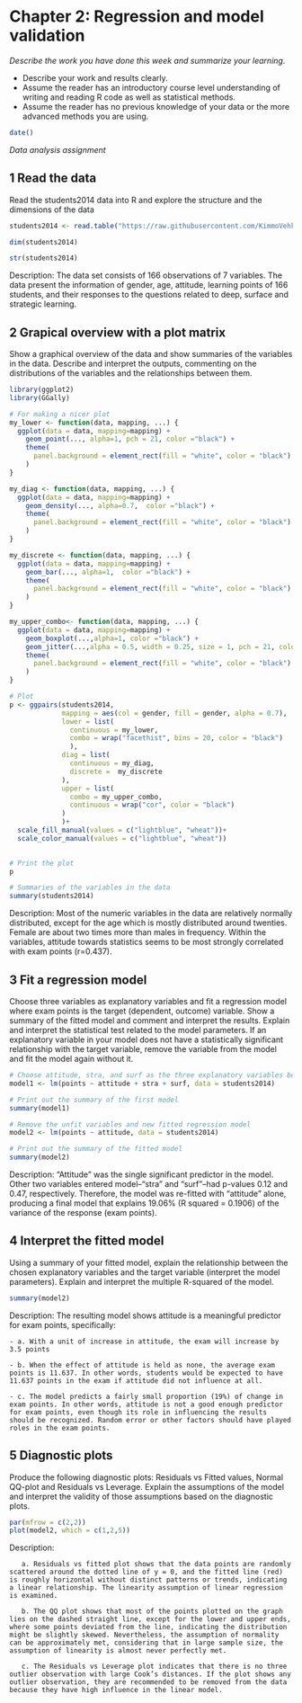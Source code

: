 # Chapter 2: Regression and model validation

*Describe the work you have done this week and summarize your learning.*

- Describe your work and results clearly. 
- Assume the reader has an introductory course level understanding of writing and reading R code as well as statistical methods.
- Assume the reader has no previous knowledge of your data or the more advanced methods you are using.

```r
date()
```

*Data analysis assignment*

## 1 Read the data
Read the students2014 data into R and explore the structure and the dimensions of the data

```r
students2014 <- read.table("https://raw.githubusercontent.com/KimmoVehkalahti/Helsinki-Open-Data-Science/master/datasets/learning2014.txt", sep=",", header=TRUE)

dim(students2014)

str(students2014)
```
Description: The data set consists of 166 observations of 7 variables. The data present the information of gender, age, attitude, learning points of 166 students, and their responses to the questions related to deep, surface and strategic learning.

## 2 Grapical overview with a plot matrix
Show a graphical overview of the data and show summaries of the variables in the data. Describe and interpret the outputs, commenting on the distributions of the variables and the relationships between them.

```r
library(ggplot2)
library(GGally)

# For making a nicer plot
my_lower <- function(data, mapping, ...) {
  ggplot(data = data, mapping=mapping) +
    geom_point(..., alpha=1, pch = 21, color ="black") +
    theme(
      panel.background = element_rect(fill = "white", color = "black")
    )
}

my_diag <- function(data, mapping, ...) {
  ggplot(data = data, mapping=mapping) +
    geom_density(..., alpha=0.7,  color ="black") +
    theme(
      panel.background = element_rect(fill = "white", color = "black")
    )
}

my_discrete <- function(data, mapping, ...) {
  ggplot(data = data, mapping=mapping) +
    geom_bar(..., alpha=1,  color ="black") +
    theme(
      panel.background = element_rect(fill = "white", color = "black")
    )
}

my_upper_combo<- function(data, mapping, ...) {
  ggplot(data = data, mapping=mapping) +
    geom_boxplot(...,alpha=1, color ="black") +
    geom_jitter(...,alpha = 0.5, width = 0.25, size = 1, pch = 21, color = "black")+
    theme(
      panel.background = element_rect(fill = "white", color = "black")
    )
}

# Plot
p <- ggpairs(students2014, 
             mapping = aes(col = gender, fill = gender, alpha = 0.7), 
             lower = list(
               continuous = my_lower,
               combo = wrap("facethist", bins = 20, color = "black")
               ),
             diag = list(
               continuous = my_diag,
               discrete =  my_discrete
             ),
             upper = list(
               combo = my_upper_combo,
               continuous = wrap("cor", color = "black")
             )
             )+
  scale_fill_manual(values = c("lightblue", "wheat"))+
  scale_color_manual(values = c("lightblue", "wheat"))
  

# Print the plot
p

# Summaries of the variables in the data
summary(students2014)
```

Description: Most of the numeric variables in the data are relatively normally distributed, except for the age which is mostly distributed around twenties. Female are about two times more than males in frequency. Within the variables, attitude towards statistics seems to be most strongly correlated with exam points (r=0.437). 

## 3 Fit a regression model
Choose three variables as explanatory variables and fit a regression model where exam points is the target (dependent, outcome) variable. Show a summary of the fitted model and comment and interpret the results. Explain and interpret the statistical test related to the model parameters. If an explanatory variable in your model does not have a statistically significant relationship with the target variable, remove the variable from the model and fit the model again without it.

```r
# Choose attitude, stra, and surf as the three explanatory variables because they have highest (absolute) correlation with the target variable exam points, according to the plot matrix.
model1 <- lm(points ~ attitude + stra + surf, data = students2014)

# Print out the summary of the first model
summary(model1)

# Remove the unfit variables and new fitted regression model
model2 <- lm(points ~ attitude, data = students2014)

# Print out the summary of the fitted model
summary(model2)

```

Description: "Attitude" was the single significant predictor in the model. Other two variables entered model--“stra” and “surf”--had p-values 0.12 and 0.47, respectively. Therefore, the model was re-fitted with "attitude" alone, producing a final model that explains 19.06% (R squared = 0.1906) of the variance of the response (exam points). 

## 4 Interpret the fitted model
Using a summary of your fitted model, explain the relationship between the chosen explanatory variables and the target variable (interpret the model parameters). Explain and interpret the multiple R-squared of the model.

```r
summary(model2)
```

Description: The resulting model shows attitude is a meaningful predictor for exam points, specifically:

    - a. With a unit of increase in attitude, the exam will increase by 3.5 points
    
    - b. When the effect of attitude is held as none, the average exam points is 11.637. In other words, students would be expected to have 11.637 points in the exam if attitude did not influence at all.
    
    - c. The model predicts a fairly small proportion (19%) of change in exam points. In other words, attitude is not a good enough predictor for exam points, even though its role in influencing the results should be recognized. Random error or other factors should have played roles in the exam points. 

## 5 Diagnostic plots
Produce the following diagnostic plots: Residuals vs Fitted values, Normal QQ-plot and Residuals vs Leverage. Explain the assumptions of the model and interpret the validity of those assumptions based on the diagnostic plots. 

```r
par(mfrow = c(2,2))
plot(model2, which = c(1,2,5))
```
Description: 

       a. Residuals vs fitted plot shows that the data points are randomly scattered around the dotted line of y = 0, and the fitted line (red) is roughly horizontal without distinct patterns or trends, indicating a linear relationship. The linearity assumption of linear regression is examined. 
       
       b. The QQ plot shows that most of the points plotted on the graph lies on the dashed straight line, except for the lower and upper ends, where some points deviated from the line, indicating the distribution might be slightly skewed. Nevertheless, the assumption of normality can be approximately met, considering that in large sample size, the assumption of linearity is almost never perfectly met. 
       
       c. The Residuals vs Leverage plot indicates that there is no three outlier observation with large Cook’s distances. If the plot shows any outlier observation, they are recommended to be removed from the data because they have high influence in the linear model. 